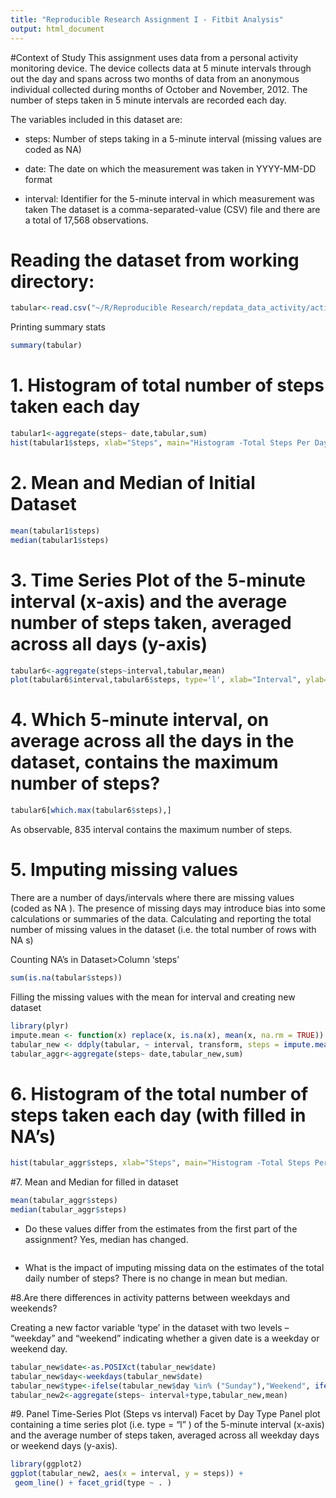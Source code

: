 ```yaml
---
title: "Reproducible Research Assignment I - Fitbit Analysis"
output: html_document
---
```


#Context of Study
This assignment uses data from a personal activity monitoring device. The device collects data at 5 minute intervals through out the day and  spans across two months of data from an anonymous individual collected during  months of October and November, 2012. The number of steps taken in 5 minute intervals are recorded each day.

The variables included in this dataset are:

-	steps: Number of steps taking in a 5-minute interval (missing values are coded as NA)

-	date: The date on which the measurement was taken in YYYY-MM-DD format

-	interval: Identifier for the 5-minute interval in which measurement was taken
The dataset is a comma-separated-value (CSV) file and there are a total of 17,568 observations.


# Reading the dataset from working directory:

```r
tabular<-read.csv("~/R/Reproducible Research/repdata_data_activity/activity.csv",header=TRUE)
```

Printing summary stats
```r
summary(tabular)
```


# 1. Histogram of total number of steps taken each day

```r
tabular1<-aggregate(steps~ date,tabular,sum)
hist(tabular1$steps, xlab="Steps", main="Histogram -Total Steps Per Day")
```

# 2. Mean and Median of Initial Dataset

```r
mean(tabular1$steps)
median(tabular1$steps)
```


# 3. Time Series Plot of the 5-minute interval (x-axis) and the average number of steps taken, averaged across all days (y-axis)

```r
tabular6<-aggregate(steps~interval,tabular,mean)
plot(tabular6$interval,tabular6$steps, type='l', xlab="Interval", ylab="Steps")
```


# 4. Which 5-minute interval, on average across all the days in the dataset, contains the maximum number of steps?
```r
tabular6[which.max(tabular6$steps),]

```
As observable, 835 interval contains the maximum number of steps.

# 5. Imputing missing values
There are a number of days/intervals where there are missing values (coded as  NA ). The presence of missing days may introduce bias into some calculations or summaries of the data. Calculating and reporting the total number of missing values in the dataset (i.e. the total number of rows with  NA s)

Counting NA's in Dataset>Column 'steps'
```r
sum(is.na(tabular$steps))

```

Filling the missing values with the mean for interval and creating new dataset

```r
library(plyr)
impute.mean <- function(x) replace(x, is.na(x), mean(x, na.rm = TRUE))
tabular_new <- ddply(tabular, ~ interval, transform, steps = impute.mean(steps))
tabular_aggr<-aggregate(steps~ date,tabular_new,sum)

```

# 6. Histogram of the total number of steps taken each day (with filled in NA's)

```r
hist(tabular_aggr$steps, xlab="Steps", main="Histogram -Total Steps Per Day")
```

#7. Mean and Median for filled in dataset
```r
mean(tabular_aggr$steps)
median(tabular_aggr$steps)
```

- Do these values differ from the estimates from the first part of the assignment? 
Yes, median has changed.
```r

```


- What is the impact of imputing missing data on the estimates of the total daily number of steps?
There is no change in mean but median.


#8.Are there differences in activity patterns between weekdays and weekends?

Creating a new factor variable 'type' in the dataset with two levels -- "weekday" and "weekend" indicating whether a given date is a weekday or weekend day.

```r
tabular_new$date<-as.POSIXct(tabular_new$date)
tabular_new$day<-weekdays(tabular_new$date)
tabular_new$type<-ifelse(tabular_new$day %in% ("Sunday"),"Weekend", ifelse(tabular_new$day %in% ("Saturday"),"Weekend","Weekday"))
tabular_new2<-aggregate(steps~ interval+type,tabular_new,mean)
```

#9. Panel Time-Series Plot (Steps vs interval) Facet by Day Type
Panel plot containing a time series plot (i.e.  type = "l" ) of the 5-minute interval (x-axis) and the average number of steps taken, averaged across all weekday days or weekend days (y-axis). 
```r
library(ggplot2)
ggplot(tabular_new2, aes(x = interval, y = steps)) +
 geom_line() + facet_grid(type ~ . )

```
